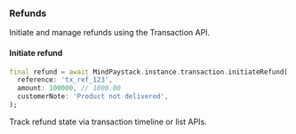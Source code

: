 ### Refunds

Initiate and manage refunds using the Transaction API.

#### Initiate refund

```dart
final refund = await MindPaystack.instance.transaction.initiateRefund(
  reference: 'tx_ref_123',
  amount: 100000, // 1000.00
  customerNote: 'Product not delivered',
);
```

Track refund state via transaction timeline or list APIs.
